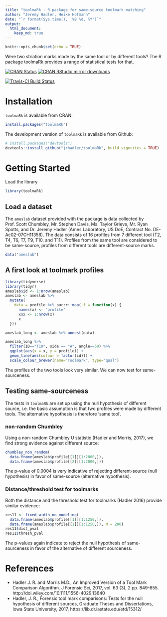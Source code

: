 ```yaml
---
title: "toolmaRk - R package for same-source toolmark matching"
author: "Jeremy Hadler, Heike Hofmann"
date: "`r format(Sys.time(), '%B %d, %Y')`"
output: 
  html_document:
    keep_md: true
---
```


```r
knitr::opts_chunk$set(echo = TRUE)
```

Were two striation marks made by the same tool or by different tools? The R package toolmaRk provides a range of statistical tests for that.

[![CRAN Status](http://www.r-pkg.org/badges/version/toolmaRk)](https://cran.r-project.org/package=toolmaRk) [![CRAN RStudio mirror downloads](http://cranlogs.r-pkg.org/badges/toolmaRk)](http://www.r-pkg.org/pkg/toolmaRk) 

[![Travis-CI Build Status](https://travis-ci.org/jrhadler/toolmaRk.svg?branch=master)](https://travis-ci.org/jrhadler/toolmaRk)


# Installation

`toolmaRk` is available from CRAN:

```r
install.packages("toolmaRk")
```


The development version of `toolmaRk` is available from Github:

```r
# install.packages("devtools")
devtools::install_github("jrhadler/toolmaRk", build_vignettes = TRUE)
```

# Getting Started

Load the library

```r
library(toolmaRk)
```

## Load a dataset 

The `ameslab` dataset provided with the package is data collected by Prof. Scott Chumbley, Mr. Stephen Davis, Ms. Taylor Grieve, Mr. Ryan Spotts, and Dr. Jeremy Hadler (Ames Laboratory, US DoE, Contract No. DE-Ac02-07CH11358). The data consists of 16 profiles from 7 different tool (T2, T4, T6, T7, T9, T10, and T11). Profiles from the same tool are considered to be same-source, profiles from different tools are different-source marks.

```r
data("ameslab")
```

## A first look at toolmark profiles

```r
library(tidyverse)
library(tidyr)
ameslab$id <- 1:nrow(ameslab)
ameslab <- ameslab %>% 
  mutate(
    data = profile %>% purrr::map(.f = function(x) {
      names(x) <- "profile"
      x$x <- 1:nrow(x)
      x
  }))

ameslab_long <- ameslab %>% unnest(data) 

ameslab_long %>% 
  filter(ID=="T10", side == "A", angle==50) %>%
  ggplot(aes(x = x, y = profile)) +
  geom_line(aes(colour = factor(id))) +
  scale_colour_brewer(name="Toolmark", type="qual")
```

The profiles of the two tools look very similar. We can now test for same-sourceness.

## Testing same-sourceness

The tests in `toolmaRk` are set up using the null hypothesis of different source, i.e. the basic assumption is that two profiles were made by  different tools. The alternative hypothesis is therefore 'same tool'. 

### non-random Chumbley

Using a non-random Chumbley U statistic (Hadler and Morris, 2017), we find strong evidence against different source:

```r
chumbley_non_random(
  data.frame(ameslab$profile[[1]][1:2000,]), 
  data.frame(ameslab$profile[[2]][1:2000,]))
```

The p-value of 0.0004 is very indicative of rejecting different-source (null hypothesis) in favor of same-source (alternative hypothesis).

### Distance/threshold test for toolmarks

Both the distance and the threshold test for toolmarks (Hadler 2016) provide similar evidence:

```r
res11 <- fixed_width_no_modeling(
  data.frame(ameslab$profile[[1]][1:1250,]),
  data.frame(ameslab$profile[[1]][1:1250,]), M = 200)
res11$dist_pval
res11$thresh_pval
```

The p-values again indicate to reject the null hypothesis of same-sourceness in favor of the alternative of different sourceness.

# References

+ Hadler J. R. and Morris M.D., An Improved Version of a Tool Mark Comparison Algorithm. J Forensic Sci, 2017,  vol. 63 (3), 2 pp. 849-855.
http://doi.wiley.com/10.1111/1556-4029.13640
+ Hadler, J. R., Forensic tool mark comparisons: Tests for the null hypothesis of different sources, Graduate Theses and Dissertations, Iowa State University, 2017, https://lib.dr.iastate.edu/etd/15312/
